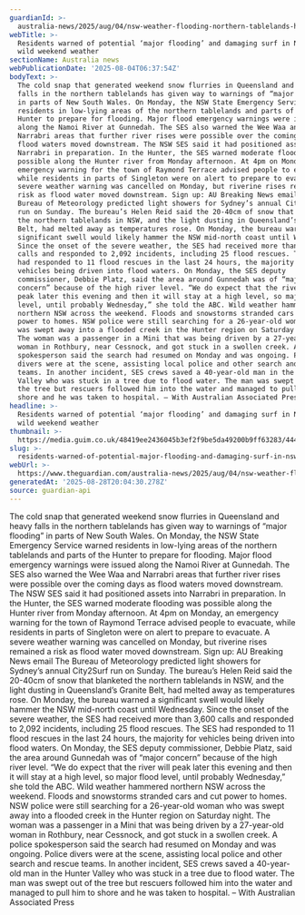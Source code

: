```yaml
---
guardianId: >-
  australia-news/2025/aug/04/nsw-weather-flooding-northern-tablelands-hunter-namoi-river-floods-damaging-surf-bom-ses
webTitle: >-
  Residents warned of potential ‘major flooding’ and damaging surf in NSW after
  wild weekend weather
sectionName: Australia news
webPublicationDate: '2025-08-04T06:37:54Z'
bodyText: >-
  The cold snap that generated weekend snow flurries in Queensland and heavy
  falls in the northern tablelands has given way to warnings of “major flooding”
  in parts of New South Wales. On Monday, the NSW State Emergency Service warned
  residents in low-lying areas of the northern tablelands and parts of the
  Hunter to prepare for flooding. Major flood emergency warnings were issued
  along the Namoi River at Gunnedah. The SES also warned the Wee Waa and
  Narrabri areas that further river rises were possible over the coming days as
  flood waters moved downstream. The NSW SES said it had positioned assets into
  Narrabri in preparation. In the Hunter, the SES warned moderate flooding was
  possible along the Hunter river from Monday afternoon. At 4pm on Monday, an
  emergency warning for the town of Raymond Terrace advised people to evacuate,
  while residents in parts of Singleton were on alert to prepare to evacuate. A
  severe weather warning was cancelled on Monday, but riverine rises remained a
  risk as flood water moved downstream. Sign up: AU Breaking News email The
  Bureau of Meteorology predicted light showers for Sydney’s annual City2Surf
  run on Sunday. The bureau’s Helen Reid said the 20-40cm of snow that blanketed
  the northern tablelands in NSW, and the light dusting in Queensland’s Granite
  Belt, had melted away as temperatures rose. On Monday, the bureau warned a
  significant swell would likely hammer the NSW mid-north coast until Wednesday.
  Since the onset of the severe weather, the SES had received more than 3,600
  calls and responded to 2,092 incidents, including 25 flood rescues. The SES
  had responded to 11 flood rescues in the last 24 hours, the majority for
  vehicles being driven into flood waters. On Monday, the SES deputy
  commissioner, Debbie Platz, said the area around Gunnedah was of “major
  concern” because of the high river level. “We do expect that the river will
  peak later this evening and then it will stay at a high level, so major flood
  level, until probably Wednesday,” she told the ABC. Wild weather hammered
  northern NSW across the weekend. Floods and snowstorms stranded cars and cut
  power to homes. NSW police were still searching for a 26-year-old woman who
  was swept away into a flooded creek in the Hunter region on Saturday night.
  The woman was a passenger in a Mini that was being driven by a 27-year-old
  woman in Rothbury, near Cessnock, and got stuck in a swollen creek. A police
  spokesperson said the search had resumed on Monday and was ongoing. Police
  divers were at the scene, assisting local police and other search and rescue
  teams. In another incident, SES crews saved a 40-year-old man in the Hunter
  Valley who was stuck in a tree due to flood water. The man was swept out of
  the tree but rescuers followed him into the water and managed to pull him to
  shore and he was taken to hospital. – With Australian Associated Press
headline: >-
  Residents warned of potential ‘major flooding’ and damaging surf in NSW after
  wild weekend weather
thumbnail: >-
  https://media.guim.co.uk/48419ee2436045b3ef2f9be5da49200b9ff63283/444_0_2500_2000/500.jpg
slug: >-
  residents-warned-of-potential-major-flooding-and-damaging-surf-in-nsw-after-wild-weekend-weather
webUrl: >-
  https://www.theguardian.com/australia-news/2025/aug/04/nsw-weather-flooding-northern-tablelands-hunter-namoi-river-floods-damaging-surf-bom-ses
generatedAt: '2025-08-28T20:04:30.278Z'
source: guardian-api
---
```

The cold snap that generated weekend snow flurries in Queensland and heavy falls in the northern tablelands has given way to warnings of “major flooding” in parts of New South Wales. On Monday, the NSW State Emergency Service warned residents in low-lying areas of the northern tablelands and parts of the Hunter to prepare for flooding. Major flood emergency warnings were issued along the Namoi River at Gunnedah. The SES also warned the Wee Waa and Narrabri areas that further river rises were possible over the coming days as flood waters moved downstream. The NSW SES said it had positioned assets into Narrabri in preparation. In the Hunter, the SES warned moderate flooding was possible along the Hunter river from Monday afternoon. At 4pm on Monday, an emergency warning for the town of Raymond Terrace advised people to evacuate, while residents in parts of Singleton were on alert to prepare to evacuate. A severe weather warning was cancelled on Monday, but riverine rises remained a risk as flood water moved downstream. Sign up: AU Breaking News email The Bureau of Meteorology predicted light showers for Sydney’s annual City2Surf run on Sunday. The bureau’s Helen Reid said the 20-40cm of snow that blanketed the northern tablelands in NSW, and the light dusting in Queensland’s Granite Belt, had melted away as temperatures rose. On Monday, the bureau warned a significant swell would likely hammer the NSW mid-north coast until Wednesday. Since the onset of the severe weather, the SES had received more than 3,600 calls and responded to 2,092 incidents, including 25 flood rescues. The SES had responded to 11 flood rescues in the last 24 hours, the majority for vehicles being driven into flood waters. On Monday, the SES deputy commissioner, Debbie Platz, said the area around Gunnedah was of “major concern” because of the high river level. “We do expect that the river will peak later this evening and then it will stay at a high level, so major flood level, until probably Wednesday,” she told the ABC. Wild weather hammered northern NSW across the weekend. Floods and snowstorms stranded cars and cut power to homes. NSW police were still searching for a 26-year-old woman who was swept away into a flooded creek in the Hunter region on Saturday night. The woman was a passenger in a Mini that was being driven by a 27-year-old woman in Rothbury, near Cessnock, and got stuck in a swollen creek. A police spokesperson said the search had resumed on Monday and was ongoing. Police divers were at the scene, assisting local police and other search and rescue teams. In another incident, SES crews saved a 40-year-old man in the Hunter Valley who was stuck in a tree due to flood water. The man was swept out of the tree but rescuers followed him into the water and managed to pull him to shore and he was taken to hospital. – With Australian Associated Press
